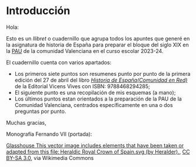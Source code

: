 # Introducción {.unnumbered}

Hola: 

Esto es un *llibret* o cuadernillo que agrupa todos los apuntes que generé en la asignatura de historia de España para preparar el bloque del siglo XIX en la [PAU](https://ceice.gva.es/es/web/universidad/informacion-pau) de la comunidad Valenciana en el curso escolar 2023-24.

El cuadernillo cuenta con varios apartados:

- Los primeros siete puntos son resumenes punto por punto de la primera edición del 27 de abril del libro [*Historia de España(Comunidad en Red)*](https://vicensvives.com/es/libro-de-texto/bachillerato/historia-de-espana-comunidad-en-red) de la Editorial Vicens Vives con ISBN: 9788468294285;
- El siguiente punto es una recopilación de mis esquemas (a mano);
- Los últimos puntos estan orientados a la preparación de la PAU de la Comunidad Valenciana, centrados específicamente en una o dos preguntas por punto.

Muchas gracias,

Monografía Fernando VII (portada):

<a href="https://commons.wikimedia.org/wiki/File:Royal_Monogram_of_King_Fernando_VII_of_Spain.svg">Glasshouse This vector image includes elements that have been taken or adapted from this file: Heraldic Royal Crown of Spain.svg (by Heralder).</a>, <a href="https://creativecommons.org/licenses/by-sa/3.0">CC BY-SA 3.0</a>, via Wikimedia Commons
